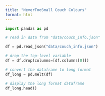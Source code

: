 ```yaml
---
title: "NeverTooSmall Couch Colours"
format: html
---
```



```python
import pandas as pd

# read in data from "data/couch_info.json"

df = pd.read_json("data/couch_info.json")

# drop the top-level variable
df = df.drop(columns=[df.columns[0]])

# convert the dataframe to long format
df_long = pd.melt(df)

# display the long format dataframe
df_long.head()
```